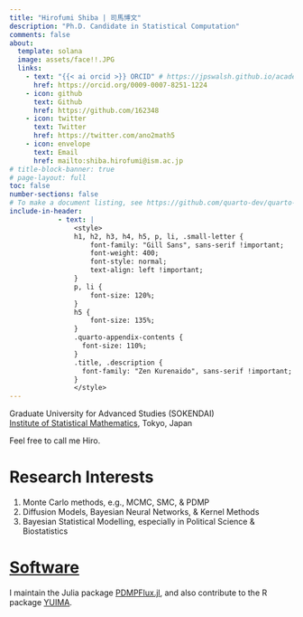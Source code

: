 ```yaml
---
title: "Hirofumi Shiba | 司馬博文"
description: "Ph.D. Candidate in Statistical Computation"
comments: false
about:
  template: solana
  image: assets/face!!.JPG
  links:
    - text: "{{< ai orcid >}} ORCID" # https://jpswalsh.github.io/academicons/
      href: https://orcid.org/0009-0007-8251-1224
    - icon: github
      text: Github
      href: https://github.com/162348
    - icon: twitter
      text: Twitter
      href: https://twitter.com/ano2math5
    - icon: envelope
      text: Email
      href: mailto:shiba.hirofumi@ism.ac.jp
# title-block-banner: true
# page-layout: full
toc: false
number-sections: false
# To make a document listing, see https://github.com/quarto-dev/quarto-cli/discussions/2925
include-in-header: 
            - text: |
                <style>
                h1, h2, h3, h4, h5, p, li, .small-letter {
                    font-family: "Gill Sans", sans-serif !important;
                    font-weight: 400;
                    font-style: normal;
                    text-align: left !important;
                }
                p, li {
                    font-size: 120%;
                }
                h5 {
                    font-size: 135%;
                }
                .quarto-appendix-contents {
                  font-size: 110%;
                }
                .title, .description {
                  font-family: "Zen Kurenaido", sans-serif !important;
                }
                </style>
---
```


Graduate University for Advanced Studies (SOKENDAI)<br>
[Institute of Statistical Mathematics](https://www.ism.ac.jp/index_e.html), Tokyo, Japan

Feel free to call me Hiro.

# Research Interests

1. Monte Carlo methods, e.g., MCMC, SMC, & PDMP
2. Diffusion Models, Bayesian Neural Networks, & Kernel Methods
3. Bayesian Statistical Modelling, especially in Political Science & Biostatistics

# [Software](static/Software.qmd)

I maintain the Julia package [PDMPFlux.jl](https://github.com/162348/PDMPFlux.jl), and also contribute to the R package [YUIMA](https://github.com/yuimaproject/yuima).
